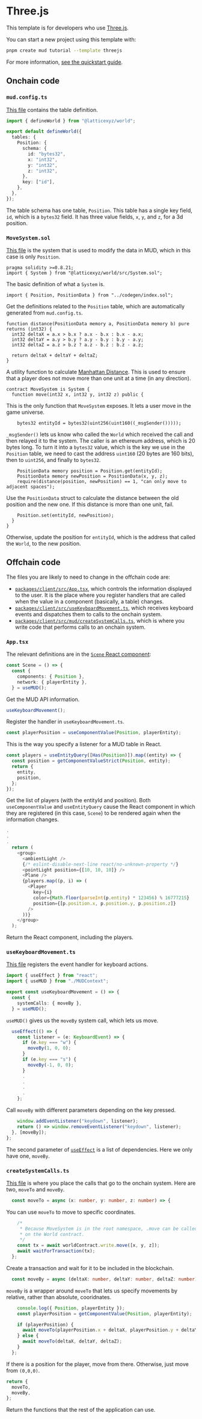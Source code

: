 # Three.js

This template is for developers who use [Three.js](https://threejs.org/).

You can start a new project using this template with:

```sh copy
pnpm create mud tutorial --template threejs
```

For more information, [see the quickstart guide](/quickstart).

## Onchain code

### `mud.config.ts`

[This file](https://github.com/latticexyz/mud/blob/main/templates/threejs/packages/contracts/mud.config.ts) contains the table definition.

```ts
import { defineWorld } from "@latticexyz/world";

export default defineWorld({
  tables: {
    Position: {
      schema: {
        id: "bytes32",
        x: "int32",
        y: "int32",
        z: "int32",
      },
      key: ["id"],
    },
  },
});
```

The table schema has one table, `Position`.
This table has a single key field, `id`, which is a `bytes32` field.
It has three value fields, `x`, `y`, and `z`, for a 3d position.

### `MoveSystem.sol`

[This file](https://github.com/latticexyz/mud/blob/main/templates/threejs/packages/contracts/src/systems/MoveSystem.sol) is the system that is used to modify the data in MUD, which in this case is only `Position`.

```solidity
pragma solidity >=0.8.21;
import { System } from "@latticexyz/world/src/System.sol";
```

The basic definition of what a `System` is.

```solidity
import { Position, PositionData } from "../codegen/index.sol";
```

Get the definitions related to the `Position` table, which are automatically generated from `mud.config.ts`.

```solidity
function distance(PositionData memory a, PositionData memory b) pure returns (int32) {
  int32 deltaX = a.x > b.x ? a.x - b.x : b.x - a.x;
  int32 deltaY = a.y > b.y ? a.y - b.y : b.y - a.y;
  int32 deltaZ = a.z > b.z ? a.z - b.z : b.z - a.z;

  return deltaX + deltaY + deltaZ;
}
```

A utility function to calculate [Manhattan Distance](https://en.wikipedia.org/wiki/Taxicab_geometry).
This is used to ensure that a player does not move more than one unit at a time (in any direction).

```solidity
contract MoveSystem is System {
  function move(int32 x, int32 y, int32 z) public {
```

This is the only function that `MoveSystem` exposes.
It lets a user move in the game universe.

```solidity
    bytes32 entityId = bytes32(uint256(uint160((_msgSender()))));
```

`_msgSender()` lets us know who called the `World` which received the call and then relayed it to the system.
The caller is an ethereum address, which is 20 bytes long.
To turn it into a `bytes32` value, which is the key we use in the `Position` table, we need to cast the address `uint160` (20 bytes are 160 bits), then to `uint256`, and finally to `bytes32`.

```solidity
    PositionData memory position = Position.get(entityId);
    PositionData memory newPosition = PositionData(x, y, z);
    require(distance(position, newPosition) == 1, "can only move to adjacent spaces");
```

Use the `PositionData` struct to calculate the distance between the old position and the new one.
If this distance is more than one unit, fail.

```
    Position.set(entityId, newPosition);
  }
}
```

Otherwise, update the position for `entityId`, which is the address that called the `World`, to the new position.

## Offchain code

The files you are likely to need to change in the offchain code are:

- [`packages/client/src/App.tsx`](https://github.com/latticexyz/mud/blob/main/templates/threejs/packages/client/src/App.tsx), which controls the information displayed to the user.
  It is the place where you register handlers that are called when the value in a component (basically, a table) changes.
- [`packages/client/src/useKeyboardMovement.ts`](https://github.com/latticexyz/mud/blob/main/templates/threejs/packages/client/src/useKeyboardMovement.ts), which receives keyboard events and dispatches them to calls to the onchain system.
- [`packages/client/src/mud/createSystemCalls.ts`](https://github.com/latticexyz/mud/blob/main/templates/threejs/packages/client/src/mud/createSystemCalls.ts), which is where you write code that performs calls to an onchain system.

### `App.tsx`

The relevant definitions are in the [`Scene` React component](https://github.com/latticexyz/mud/blob/main/templates/threejs/packages/client/src/App.tsx#L85-L128):

```ts
const Scene = () => {
  const {
    components: { Position },
    network: { playerEntity },
  } = useMUD();
```

Get the MUD API information.

```ts
useKeyboardMovement();
```

Register the handler in `useKeyboardMovement.ts`.

```ts
const playerPosition = useComponentValue(Position, playerEntity);
```

This is the way you specify a listener for a MUD table in React.

```ts
const players = useEntityQuery([Has(Position)]).map((entity) => {
  const position = getComponentValueStrict(Position, entity);
  return {
    entity,
    position,
  };
});
```

Get the list of players (with the entityId and position).
Both `useComponentValue` and `useEntityQuery` cause the React component in which they are registered (in this case, `Scene`) to be rendered again when the information changes.

```ts {10-16}
.
.
.
  return (
    <group>
      <ambientLight />
      {/* eslint-disable-next-line react/no-unknown-property */}
      <pointLight position={[10, 10, 10]} />
      <Plane />
      {players.map((p, i) => (
        <Player
          key={i}
          color={Math.floor(parseInt(p.entity) * 123456) % 16777215}
          position={[p.position.x, p.position.y, p.position.z]}
        />
      ))}
    </group>
  );
```

Return the React component, including the players.

### `useKeyboardMovement.ts`

[This file](https://github.com/latticexyz/mud/blob/main/templates/threejs/packages/client/src/useKeyboardMovement.ts) registers the event handler for keyboard actions.

```ts
import { useEffect } from "react";
import { useMUD } from "./MUDContext";

export const useKeyboardMovement = () => {
  const {
    systemCalls: { moveBy },
  } = useMUD();
```

`useMUD()` gives us the `moveBy` system call, which lets us move.

```ts
  useEffect(() => {
    const listener = (e: KeyboardEvent) => {
      if (e.key === "w") {
        moveBy(1, 0, 0);
      }
      if (e.key === "s") {
        moveBy(-1, 0, 0);
      }
      .
      .
      .
      .
    };
```

Call `moveBy` with different parameters depending on the key pressed.

```ts
    window.addEventListener("keydown", listener);
    return () => window.removeEventListener("keydown", listener);
  }, [moveBy]);
};
```

The second parameter of [`useEffect`](https://react.dev/reference/react/useEffect) is a list of dependencies.
Here we only have one, `moveBy`.

### `createSystemCalls.ts`

[This file](https://github.com/latticexyz/mud/blob/main/templates/threejs/packages/client/src/mud/createSystemCalls.ts) is where you place the calls that go to the onchain system.
Here are two, `moveTo` and `moveBy`.

```ts
  const moveTo = async (x: number, y: number, z: number) => {
```

You can use `moveTo` to move to specific coordinates.

```ts
    /*
     * Because MoveSystem is in the root namespace, .move can be called directly
     * on the World contract.
     */
    const tx = await worldContract.write.move([x, y, z]);
    await waitForTransaction(tx);
  };
```

Create a transaction and wait for it to be included in the blockchain.

```ts
  const moveBy = async (deltaX: number, deltaY: number, deltaZ: number) => {
```

`moveBy` is a wrapper around `moveTo` that lets us specify movements by relative, rather than absolute, cooridnates.

```ts
    console.log({ Position, playerEntity });
    const playerPosition = getComponentValue(Position, playerEntity);

    if (playerPosition) {
      await moveTo(playerPosition.x + deltaX, playerPosition.y + deltaY, playerPosition.z + deltaZ);
    } else {
      await moveTo(deltaX, deltaY, deltaZ);
    }
  };
```

If there is a position for the player, move from there.
Otherwise, just move from `(0,0,0)`.

```ts
return {
  moveTo,
  moveBy,
};
```

Return the functions that the rest of the application can use.
